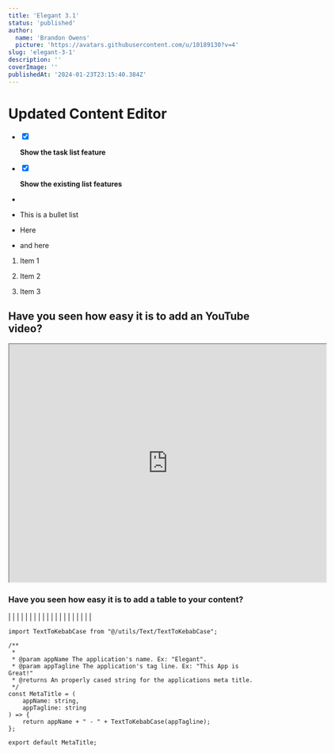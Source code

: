 ```yaml
---
title: 'Elegant 3.1'
status: 'published'
author:
  name: 'Brandon Owens'
  picture: 'https://avatars.githubusercontent.com/u/10189130?v=4'
slug: 'elegant-3-1'
description: ''
coverImage: ''
publishedAt: '2024-01-23T23:15:40.384Z'
---
```


# Updated Content Editor

- <label><input type="checkbox" checked="checked"><span></span></label>

    <div><p><strong>Show the task list feature</strong></p></div>

- <label><input type="checkbox" checked="checked"><span></span></label>

    <div><p><strong>Show the existing list features</strong></p></div>

- 

- This is a bullet list

- Here

- and here

1. Item 1

2. Item 2

3. Item 3

## Have you seen how easy it is to add an YouTube video?

<div data-youtube-video=""><iframe width="640" height="480" allowfullscreen="true" autoplay="false" disablekbcontrols="false" enableiframeapi="false" endtime="0" ivloadpolicy="0" loop="false" modestbranding="false" origin="" playlist="" src="https://www.youtube.com/embed/QtKGMfeyPUE?si=MxXOeWPKaZEjshx8" start="0"></iframe></div>



### Have you seen how easy it is to add a table to your content?



|  |
|  |
|  |
|  |
|  |
|  |
|  |
|  |
|  |
|  |

```
import TextToKebabCase from "@/utils/Text/TextToKebabCase";

/**
 * 
 * @param appName The application's name. Ex: "Elegant".
 * @param appTagline The application's tag line. Ex: "This App is Great!"
 * @returns An properly cased string for the applications meta title.
 */
const MetaTitle = (
    appName: string, 
    appTagline: string
) => {
    return appName + " - " + TextToKebabCase(appTagline);
};

export default MetaTitle;
```



